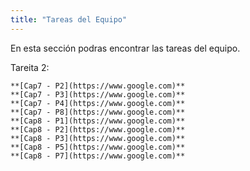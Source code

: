 ```yaml
---
title: "Tareas del Equipo"
---
```

En esta sección podras encontrar las tareas del equipo.

Tareita 2:


    **[Cap7 - P2](https://www.google.com)**
    **[Cap7 - P3](https://www.google.com)**
    **[Cap7 - P4](https://www.google.com)**
    **[Cap7 - P8](https://www.google.com)**
    **[Cap8 - P1](https://www.google.com)**
    **[Cap8 - P2](https://www.google.com)**
    **[Cap8 - P3](https://www.google.com)**
    **[Cap8 - P5](https://www.google.com)**
    **[Cap8 - P7](https://www.google.com)**
    
    